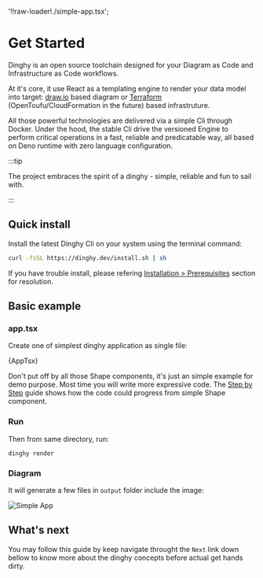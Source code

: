 '!!raw-loader!./simple-app.tsx';

# Get Started

Dinghy is an open source toolchain designed for your Diagram as Code and
Infrastructure as Code workflows.

At it's core, it use React as a templating engine to render your data model into target: [draw.io](https://draw.io) based
diagram or [Terraform](https://developer.hashicorp.com/terraform) (OpenToufu/CloudFormation in the future) based
infrastruture.

All those powerful technologies are delivered via a simple Cli through Docker.
Under the hood, the stable Cli drive the versioned Engine to perform critical
operations in a fast, reliable and predicatable way, all based on Deno runtime
with zero language configuration.

:::tip

The project embraces the spirit of a dinghy - simple, reliable and fun to sail
with.

:::

## Quick install

Install the latest Dinghy Cli on your system using the terminal command:

```bash
curl -fsSL https://dinghy.dev/install.sh | sh
```

If you have trouble install, please refering
[Installation > Prerequisites](./installation.md#prerequisites) section for
resolution.

## Basic example

### app.tsx

Create one of simplest dinghy application as single file:

<CodeBlock language="tsx" title="app.tsx">{AppTsx}</CodeBlock>

Don't put off by all those Shape components, it's just an simple example for
demo purpose. Most time you will write more expressive code. The
[Step by Step](/get-started/step-by-step) guide shows how the code could
progress from simple Shape component.

### Run

Then from same directory, run:

```
dinghy render
```

### Diagram

It will generate a few files in `output` folder include the image:

<!-- dinghy render --no-diagram-createMd --delete-drawio-file-after-render -->

![Simple App](./simple-app.png)

## What's next

You may follow this guide by keep navigate throught the `Next` link down bellow
to know more about the dinghy concepts before actual get hands dirty.
